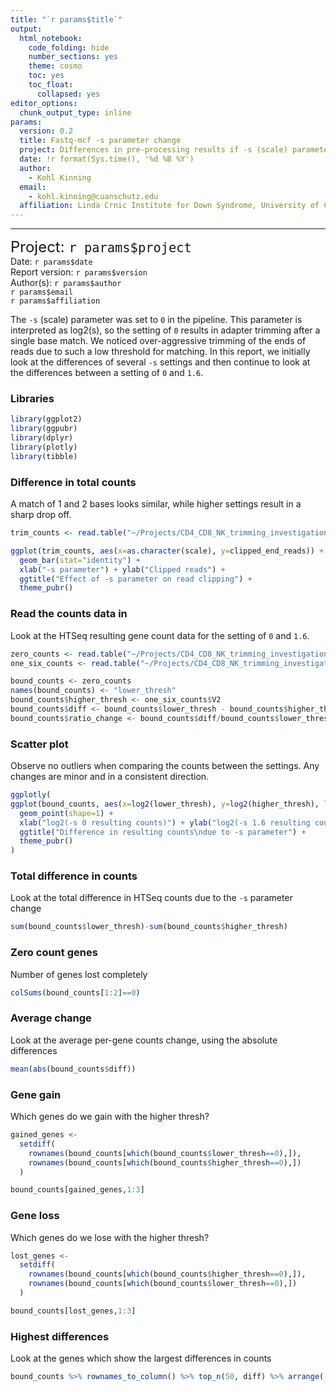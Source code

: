 ```yaml
---
title: "`r params$title`"
output:
  html_notebook: 
    code_folding: hide
    number_sections: yes
    theme: cosmo
    toc: yes
    toc_float:
      collapsed: yes
editor_options: 
  chunk_output_type: inline
params:
  version: 0.2
  title: Fastq-mcf -s parameter change
  project: Differences in pre-processing results if -s (scale) parameter of fastq-mcf is altered
  date: !r format(Sys.time(), '%d %B %Y')
  author:
    - Kohl Kinning
  email:
    - kohl.kinning@cuanschutz.edu
  affiliation: Linda Crnic Institute for Down Syndrome, University of Colorado Anschutz Medical Campus
---
```


***
<font style="font-size:18pt"> Project: `r params$project` </font><br>
Date:  `r params$date`  
Report version: `r params$version`   
Author(s): `r params$author`  
`r params$email`  
`r params$affiliation`

The `-s` (scale) parameter was set to `0` in the pipeline. This parameter is interpreted as log2(s), so the setting of `0` results in adapter trimming after a single base match.  We noticed over-aggressive trimming of the ends of reads due to such a low threshold for matching. In this report, we initially look at the differences of several `-s` settings and then continue to look at the differences between a setting of `0` and `1.6`.

### Libraries

```r
library(ggplot2)
library(ggpubr)
library(dplyr)
library(plotly)
library(tibble)
```

### Difference in total counts 

A match of 1 and 2 bases looks similar, while higher settings result in a sharp drop off.
```r
trim_counts <- read.table("~/Projects/CD4_CD8_NK_trimming_investigations/trimming_results.csv", header=TRUE, sep=",")

ggplot(trim_counts, aes(x=as.character(scale), y=clipped_end_reads)) +
  geom_bar(stat="identity") +
  xlab("-s parameter") + ylab("Clipped reads") +
  ggtitle("Effect of -s parameter on read clipping") +
  theme_pubr()
```

### Read the counts data in

Look at the HTSeq resulting gene count data for the setting of `0` and `1.6`.
```r
zero_counts <- read.table("~/Projects/CD4_CD8_NK_trimming_investigations/counts/0/CD4_100B2_HTSeq_counts.txt", row.names=1)
one_six_counts <- read.table("~/Projects/CD4_CD8_NK_trimming_investigations/counts/1.6/CD4_100B2_HTSeq_counts.txt", row.names=1)

bound_counts <- zero_counts
names(bound_counts) <- "lower_thresh"
bound_counts$higher_thresh <- one_six_counts$V2
bound_counts$diff <- bound_counts$lower_thresh - bound_counts$higher_thresh
bound_counts$ratio_change <- bound_counts$diff/bound_counts$lower_thresh
```



### Scatter plot

Observe no outliers when comparing the counts between the settings. Any changes are minor and in a consistent direction.
```r
ggplotly(
ggplot(bound_counts, aes(x=log2(lower_thresh), y=log2(higher_thresh), label=rownames(bound_counts))) +
  geom_point(shape=1) +
  xlab("log2(-s 0 resulting counts)") + ylab("log2(-s 1.6 resulting counts)") +
  ggtitle("Difference in resulting counts\ndue to -s parameter") +
  theme_pubr()
)
```




### Total difference in counts

Look at the total difference in HTSeq counts due to the `-s` parameter change
```r
sum(bound_counts$lower_thresh)-sum(bound_counts$higher_thresh)
```


### Zero count genes

Number of genes lost completely
```r
colSums(bound_counts[1:2]==0)
```

### Average change

Look at the average per-gene counts change, using the absolute differences
```r
mean(abs(bound_counts$diff))
```



### Gene gain

Which genes do we gain with the higher thresh?
```r
gained_genes <-
  setdiff(
    rownames(bound_counts[which(bound_counts$lower_thresh==0),]),
    rownames(bound_counts[which(bound_counts$higher_thresh==0),])
  )

bound_counts[gained_genes,1:3]
```



### Gene loss

Which genes do we lose with the higher thresh?
```r
lost_genes <-
  setdiff(
    rownames(bound_counts[which(bound_counts$higher_thresh==0),]),
    rownames(bound_counts[which(bound_counts$lower_thresh==0),])
  )

bound_counts[lost_genes,1:3]
```


### Highest differences

Look at the genes which show the largest differences in counts
```r
bound_counts %>% rownames_to_column() %>% top_n(50, diff) %>% arrange(-diff)
```

